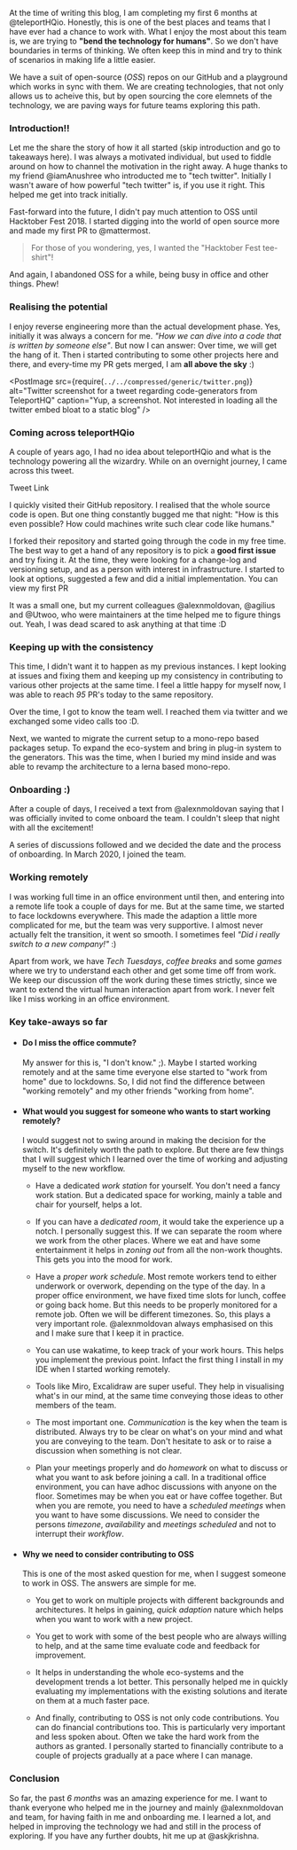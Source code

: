 
At the time of writing this blog, I am completing my first 6 months at <Link href="https://twitter.com/teleportHQio">@teleportHQio</Link>. Honestly, 
this is one of the best places and teams that I have ever had a chance to work with.
What I enjoy the most about this team is, we are trying to **"bend the technology for humans"**. So we don't have boundaries in terms of thinking. We often keep this in mind and try to think of scenarios in making life a little easier.

We have a suit of open-source (*OSS*) repos on our GitHub and a <Link href="https://play.teleporthq.io/projects">playground</Link> which works in sync with them. We are creating technologies, that not only allows us to acheive this, but by open sourcing the core elemnets of the technology, we are paving ways for future teams exploring this path.

### Introduction!!

Let me the share the story of how it all started (skip introduction and go to takeaways <HashLink to="#take_aways">here</HashLink>). I was always a motivated individual, but used to fiddle around on how to channel the motivation in the right away. A huge thanks to my friend <Link href="https://twitter.com/imAnushree">@iamAnushree</Link> who introducted me to "tech twitter". Initially I wasn't aware of how powerful "tech twitter" is, if you use it right. This helped me get into track initially.

Fast-forward into the future, I didn't pay much attention to OSS until <Link href="https://hacktoberfest.digitalocean.com/">Hacktober Fest</Link> 2018. 
I started digging into the world of open source more and made my first PR to <Link href="">@mattermost</Link>. 

> For those of you wondering, yes, I wanted the "Hacktober Fest tee-shirt"!

And again, I abandoned OSS for a while, being busy in office and other things. Phew!

### Realising the potential

I enjoy reverse engineering more than the actual development phase. Yes, initially it was always a concern for me. *"How we can dive into a code that is written by someone else"*. But now I can answer: Over time, we will get the hang of it.
Then i started contributing to some other projects here and there, and every-time my PR gets merged, I am **all above the sky** :)

<div className="splitPost">

<div>

<PostImage
  src={require(`../../compressed/generic/twitter.png`)}
  alt="Twitter screenshot for a tweet regarding code-generators from TeleportHQ"
  caption="Yup, a screenshot. Not interested in loading all the twitter embed bloat to a static blog"
/>
</div>

<div>

### Coming across teleportHQio

A couple of years ago, I had no idea about teleportHQio and what is the technology powering all the wizardry. While on an overnight journey, I came across this tweet.

<Link href="https://twitter.com/teleportHQio/status/1103654046097960962">Tweet Link</Link>

I quickly visited their <Link href="https://github.com/teleporthq/teleport-code-generators">GitHub</Link> repository. I realised that the whole source code is open. But one thing constantly bugged me that night: "How is this even possible? How could machines write such clear code like humans."

</div>
</div>

I forked their repository and started going through the code in my free time. The best way to get a hand of any repository is to pick a **good first issue** and try fixing it.
At the time, they were looking for a change-log and versioning setup, and as a person with interest in infrastructure. I  started to look at options, suggested a few and did a initial implementation. You can view my <Link href="https://github.com/teleporthq/teleport-code-generators/pull/77"> first PR </Link>

It was a small one, but my current colleagues <Link href="https://twitter.com/alexnmoldovan">@alexnmoldovan</Link>, <Link href="https://twitter.com/agilius">@agilius</Link> and <Link href="https://twitter.com/Utwoo">@Utwoo</Link>, who were maintainers at the
time helped me to figure things out. Yeah, I was dead scared to ask anything at that time :D 


### Keeping up with the consistency

This time, I didn't want it to happen as my previous instances. I kept looking at issues and fixing them and keeping up my consistency in contributing to various other projects at the same time. I feel a little happy for myself now, I was able to reach *95* PR's today to the same repository. 

Over the time, I got to know the team well. I reached them via twitter and we exchanged some video calls too :D.

Next, we wanted to migrate the current setup to a mono-repo based packages setup. To expand the eco-system and bring in plug-in system to the generators. This was the time, when I buried my mind inside and was able to revamp the architecture to a lerna based <Link href="https://github.com/teleporthq/teleport-code-generators/pull/177">mono-repo</Link>.


<div className="splitPost">

<div>

### Onboarding :)

After a couple of days, I received a text from <Link href="https://twitter.com/alexnmoldovan">@alexnmoldovan</Link> saying that I was officially invited to come onboard the team. I couldn't sleep that night with all the excitement!

A series of discussions followed and we decided the date and the process of onboarding. In March 2020, I joined the team.
</div>

<div>
<PostImage src={require(`../../compressed/generic/team.png`)} alt="TeleportHQ team" caption="TeleportHQ team" />
</div>

</div>


### Working remotely

I was working full time in an office environment until then, and entering into a remote life took a couple of days for me. But at the same time, we started to face lockdowns everywhere. This made the adaption a little more complicated for me, but the team was very supportive. I almost never actually felt the transition, 
it went so smooth. I sometimes feel *"Did i really switch to a new company!"* :)

Apart from work, we have *Tech Tuesdays*, *coffee breaks* and some *games* where we try to understand each other and get some time off from work.
We keep our discussion off the work during these times strictly, since we want to extend the virtual human interaction apart from work. I never felt like I miss working in an office environment.

<div id="take_aways"></div>

### Key take-aways so far 

- #### Do I miss the office commute?

  My answer for this is, "I don't know." ;). Maybe I started working remotely and at the same time everyone else started to "work from home" due to lockdowns. So, I did not find the difference between "working remotely" and my other friends "working from home".

- #### What would you suggest for someone who wants to start working remotely?

  I would suggest not to swing around in making the decision for the switch. It's definitely worth the path to explore. But there are few things that I will suggest which I learned over the time of working and adjusting myself to the new workflow.

  - Have a dedicated *work station* for yourself. You don't need a fancy work station. But a dedicated space for working, mainly a table and chair for yourself, helps a lot.
  
  - If you can have a *dedicated room*, it would take the experience up a notch. I personally suggest this. If we can separate the room where we work from the other places. Where we eat and have some entertainment it helps in *zoning out* from all the non-work thoughts. This gets you into the mood for work.
  
  - Have a *proper work schedule*. Most remote workers tend to either underwork or overwork, depending on the type of the day. In a proper office environment, we have fixed time slots for lunch, coffee or going back home. But this needs to be properly monitored for a remote job. Often we will be different timezones. So, this plays a very important role. <Link href="https://twitter.com/alexnmoldovan">@alexnmoldovan</Link> always emphasised on this and I make sure that I keep it in practice.
  
  - You can use <Link href="https://wakatime.com/">wakatime</Link>, to keep track of your work hours. This helps you implement the previous point. Infact the first thing I install in my IDE when I started working remotely.

  - Tools like <Link href="https://miro.com/">Miro</Link>, <Link href="https://excalidraw.com/">Excalidraw</Link> are super useful. They help in visualising what's in our mind, at the same time conveying those ideas to other members of the team.

  - The most important one. *Communication* is the key when the team is distributed. Always try to be clear on what's on your mind and what you are conveying to the team. Don't hesitate to ask or to raise a discussion when something is not clear.

  - Plan your meetings properly and do *homework* on what to discuss or what you want to ask before joining a call. 
    In a traditional office environment, you can have adhoc discussions with anyone on the floor. Sometimes may be when you eat or have coffee together. But when you are remote, you need to have a *scheduled meetings* when you want to have some discussions. We need to consider the persons *timezone*, *availability* and *meetings scheduled* and not to interrupt their *workflow*.

- #### Why we need to consider contributing to OSS

  This is one of the most asked question for me, when I suggest someone to work in OSS. The answers are simple for me.
  
  - You get to work on multiple projects with different backgrounds and architectures. 
    It helps in gaining, *quick adaption* nature which helps when you want to work with a new project.
  
  - You get to work with some of the best people who are always willing to help, and at the same time evaluate code and feedback for improvement.

  - It helps in understanding the whole eco-systems and the development trends a lot better. This personally helped me in quickly evaluating my implementations
    with the existing solutions and iterate on them at a much faster pace.

  - And finally, contributing to OSS is not only code contributions. You can do financial contributions too. This is particularly very important 
    and less spoken about. Often we take the hard work from the authors as granted.
    I personally started to financially contribute to a couple of projects gradually at a pace where I can manage.


### Conclusion

So far, the past *6 months* was an amazing experience for me. I want to thank everyone who helped me in the journey and mainly <Link href="https://twitter.com/alexnmoldovan">@alexnmoldovan</Link> and team, for having faith in me and onboarding me. I learned a lot, and helped in improving the technology we had and still in the process of exploring.
If you have any further doubts, hit me up at <Link href="https://twitter.com/askjkrishna">@askjkrishna</Link>.